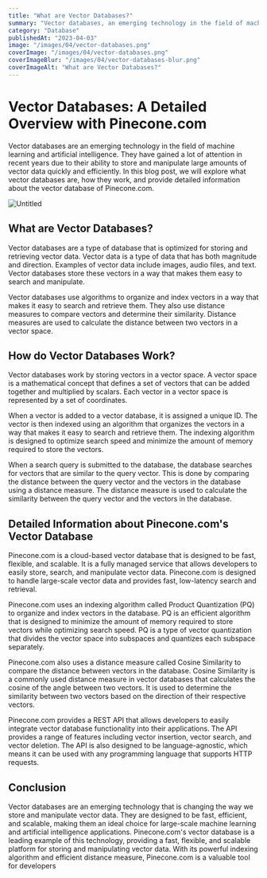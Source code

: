 ```yaml
---
title: "What are Vector Databases?"
summary: "Vector databases, an emerging technology in the field of machine learning and artificial intelligence that is capable of storing and manipulating large amounts of vector data quickly and efficiently. The post delves into the workings of vector databases and provides detailed information about Pinecone.com's vector database, including its indexing algorithm, distance measure, and REST API features."
category: "Database"
publishedAt: "2023-04-03"
image: "/images/04/vector-databases.png"
coverImage: "/images/04/vector-databases.png"
coverImageBlur: "/images/04/vector-databases-blur.png"
coverImageAlt: "What are Vector Databases?"
---
```


# Vector Databases: A Detailed Overview with Pinecone.com

Vector databases are an emerging technology in the field of machine learning and artificial intelligence. They have gained a lot of attention in recent years due to their ability to store and manipulate large amounts of vector data quickly and efficiently. In this blog post, we will explore what vector databases are, how they work, and provide detailed information about the vector database of Pinecone.com.

![Untitled](/images/04/vector-databases-inner.png)

## **What are Vector Databases?**

Vector databases are a type of database that is optimized for storing and retrieving vector data. Vector data is a type of data that has both magnitude and direction. Examples of vector data include images, audio files, and text. Vector databases store these vectors in a way that makes them easy to search and manipulate.

Vector databases use algorithms to organize and index vectors in a way that makes it easy to search and retrieve them. They also use distance measures to compare vectors and determine their similarity. Distance measures are used to calculate the distance between two vectors in a vector space.

## **How do Vector Databases Work?**

Vector databases work by storing vectors in a vector space. A vector space is a mathematical concept that defines a set of vectors that can be added together and multiplied by scalars. Each vector in a vector space is represented by a set of coordinates.

When a vector is added to a vector database, it is assigned a unique ID. The vector is then indexed using an algorithm that organizes the vectors in a way that makes it easy to search and retrieve them. The indexing algorithm is designed to optimize search speed and minimize the amount of memory required to store the vectors.

When a search query is submitted to the database, the database searches for vectors that are similar to the query vector. This is done by comparing the distance between the query vector and the vectors in the database using a distance measure. The distance measure is used to calculate the similarity between the query vector and the vectors in the database.

## **Detailed Information about Pinecone.com's Vector Database**

Pinecone.com is a cloud-based vector database that is designed to be fast, flexible, and scalable. It is a fully managed service that allows developers to easily store, search, and manipulate vector data. Pinecone.com is designed to handle large-scale vector data and provides fast, low-latency search and retrieval.

Pinecone.com uses an indexing algorithm called Product Quantization (PQ) to organize and index vectors in the database. PQ is an efficient algorithm that is designed to minimize the amount of memory required to store vectors while optimizing search speed. PQ is a type of vector quantization that divides the vector space into subspaces and quantizes each subspace separately.

Pinecone.com also uses a distance measure called Cosine Similarity to compare the distance between vectors in the database. Cosine Similarity is a commonly used distance measure in vector databases that calculates the cosine of the angle between two vectors. It is used to determine the similarity between two vectors based on the direction of their respective vectors.

Pinecone.com provides a REST API that allows developers to easily integrate vector database functionality into their applications. The API provides a range of features including vector insertion, vector search, and vector deletion. The API is also designed to be language-agnostic, which means it can be used with any programming language that supports HTTP requests.

## **Conclusion**

Vector databases are an emerging technology that is changing the way we store and manipulate vector data. They are designed to be fast, efficient, and scalable, making them an ideal choice for large-scale machine learning and artificial intelligence applications. Pinecone.com's vector database is a leading example of this technology, providing a fast, flexible, and scalable platform for storing and manipulating vector data. With its powerful indexing algorithm and efficient distance measure, Pinecone.com is a valuable tool for developers
